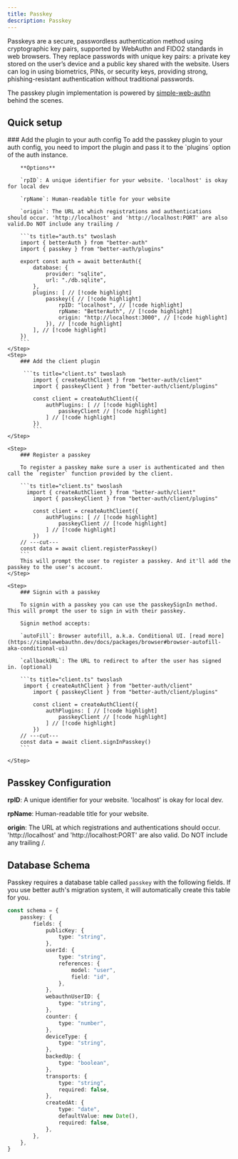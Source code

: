 ```yaml
---
title: Passkey
description: Passkey
---
```


Passkeys are a secure, passwordless authentication method using cryptographic key pairs, supported by WebAuthn and FIDO2 standards in web browsers. They replace passwords with unique key pairs: a private key stored on the user’s device and a public key shared with the website. Users can log in using biometrics, PINs, or security keys, providing strong, phishing-resistant authentication without traditional passwords.

The passkey plugin implementation is powered by [simple-web-authn](https://simplewebauthn.dev/) behind the scenes.

## Quick setup

<Steps>
    <Step>
        ### Add the plugin to your auth config
        To add the passkey plugin to your auth config, you need to import the plugin and pass it to the `plugins` option of the auth instance.

        **Options**

        `rpID`: A unique identifier for your website. 'localhost' is okay for local dev

        `rpName`: Human-readable title for your website

        `origin`: The URL at which registrations and authentications should occur. 'http://localhost' and 'http://localhost:PORT' are also valid.Do NOT include any trailing /

        ```ts title="auth.ts" twoslash
        import { betterAuth } from "better-auth"
        import { passkey } from "better-auth/plugins"
        
        export const auth = await betterAuth({
            database: {
                provider: "sqlite",
                url: "./db.sqlite",
            },
            plugins: [ // [!code highlight]
                passkey({ // [!code highlight]
                    rpID: "localhost", // [!code highlight]
                    rpName: "BetterAuth", // [!code highlight]
                    origin: "http://localhost:3000", // [!code highlight]
                }), // [!code highlight]
            ], // [!code highlight]
        })
        ```
    </Step>
    <Step>  
        ### Add the client plugin
        
         ```ts title="client.ts" twoslash
            import { createAuthClient } from "better-auth/client"
            import { passkeyClient } from "better-auth/client/plugins"
            
            const client = createAuthClient({
                authPlugins: [ // [!code highlight]
                    passkeyClient // [!code highlight]
                ] // [!code highlight]
            })
            ```
    </Step>
    
    <Step>
        ### Register a passkey

        To register a passkey make sure a user is authenticated and then call the `register` function provided by the client.

        ```ts title="client.ts" twoslash
          import { createAuthClient } from "better-auth/client"
            import { passkeyClient } from "better-auth/client/plugins"
            
            const client = createAuthClient({
                authPlugins: [ // [!code highlight]
                    passkeyClient // [!code highlight]
                ] // [!code highlight]
            })
        // ---cut---
        const data = await client.registerPasskey()
        ```
        This will prompt the user to register a passkey. And it'll add the passkey to the user's account.
    </Step>

    <Step>
        ### Signin with a passkey

        To signin with a passkey you can use the passkeySignIn method. This will prompt the user to sign in with their passkey.
        
        Signin method accepts:

        `autoFill`: Browser autofill, a.k.a. Conditional UI. [read more](https://simplewebauthn.dev/docs/packages/browser#browser-autofill-aka-conditional-ui)

        `callbackURL`: The URL to redirect to after the user has signed in. (optional)

        ```ts title="client.ts" twoslash
         import { createAuthClient } from "better-auth/client"
            import { passkeyClient } from "better-auth/client/plugins"
            
            const client = createAuthClient({
                authPlugins: [ // [!code highlight]
                    passkeyClient // [!code highlight]
                ] // [!code highlight]
            })
        // ---cut---
        const data = await client.signInPasskey()
        ```
        
    </Step>
</Steps>


## Passkey Configuration

**rpID**: A unique identifier for your website. 'localhost' is okay for local dev.

**rpName**: Human-readable title for your website.

**origin**: The URL at which registrations and authentications should occur. 'http://localhost' and 'http://localhost:PORT' are also valid. Do NOT include any trailing /.


## Database Schema

Passkey requires a database table called `passkey` with the following fields. If you use better auth's migration system, it will automatically create this table for you.

```ts
const schema = {
    passkey: {
        fields: {
            publicKey: {
                type: "string",
            },
            userId: {
                type: "string",
                references: {
                    model: "user",
                    field: "id",
                },
            },
            webauthnUserID: {
                type: "string",
            },
            counter: {
                type: "number",
            },
            deviceType: {
                type: "string",
            },
            backedUp: {
                type: "boolean",
            },
            transports: {
                type: "string",
                required: false,
            },
            createdAt: {
                type: "date",
                defaultValue: new Date(),
                required: false,
            },
        },
    },
}
```